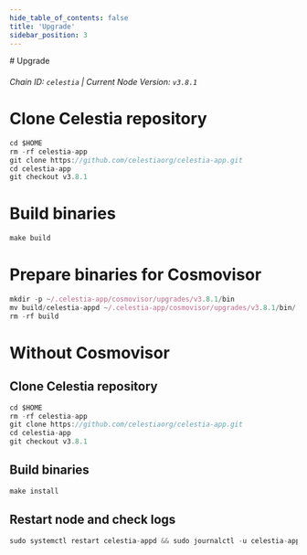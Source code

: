```yaml
---
hide_table_of_contents: false
title: 'Upgrade'
sidebar_position: 3
---
```


<div class="h1-with-icon icon-celestia">
  # Upgrade
</div>

###### Chain ID: `celestia` | Current Node Version: `v3.8.1`

# Clone Celestia repository

```js
cd $HOME
rm -rf celestia-app
git clone https://github.com/celestiaorg/celestia-app.git
cd celestia-app
git checkout v3.8.1
```

# Build binaries

```js
make build
```

# Prepare binaries for Cosmovisor

```js
mkdir -p ~/.celestia-app/cosmovisor/upgrades/v3.8.1/bin
mv build/celestia-appd ~/.celestia-app/cosmovisor/upgrades/v3.8.1/bin/
rm -rf build
```

# Without Cosmovisor

## Clone Celestia repository

```js
cd $HOME
rm -rf celestia-app
git clone https://github.com/celestiaorg/celestia-app.git
cd celestia-app
git checkout v3.8.1
```

## Build binaries

```js
make install
```

## Restart node and check logs

```js
sudo systemctl restart celestia-appd && sudo journalctl -u celestia-appd -f --no-hostname -o cat
```
